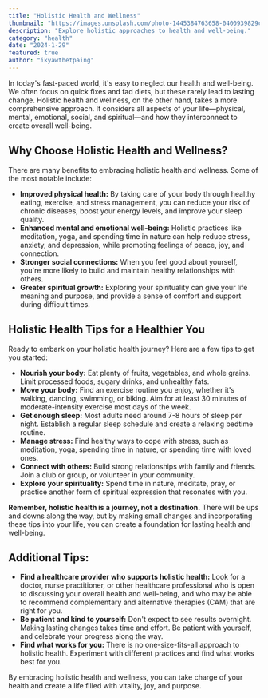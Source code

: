 ```yaml
---
title: "Holistic Health and Wellness"
thumbnail: "https://images.unsplash.com/photo-1445384763658-0400939829cd"
description: "Explore holistic approaches to health and well-being."
category: "health"
date: "2024-1-29"
featured: true
author: "ikyawthetpaing"
---
```


In today's fast-paced world, it's easy to neglect our health and well-being. We often focus on quick fixes and fad diets, but these rarely lead to lasting change. Holistic health and wellness, on the other hand, takes a more comprehensive approach. It considers all aspects of your life—physical, mental, emotional, social, and spiritual—and how they interconnect to create overall well-being.

## Why Choose Holistic Health and Wellness?

There are many benefits to embracing holistic health and wellness. Some of the most notable include:

- **Improved physical health:** By taking care of your body through healthy eating, exercise, and stress management, you can reduce your risk of chronic diseases, boost your energy levels, and improve your sleep quality.
- **Enhanced mental and emotional well-being:** Holistic practices like meditation, yoga, and spending time in nature can help reduce stress, anxiety, and depression, while promoting feelings of peace, joy, and connection.
- **Stronger social connections:** When you feel good about yourself, you're more likely to build and maintain healthy relationships with others.
- **Greater spiritual growth:** Exploring your spirituality can give your life meaning and purpose, and provide a sense of comfort and support during difficult times.

## Holistic Health Tips for a Healthier You

Ready to embark on your holistic health journey? Here are a few tips to get you started:

- **Nourish your body:** Eat plenty of fruits, vegetables, and whole grains. Limit processed foods, sugary drinks, and unhealthy fats.
- **Move your body:** Find an exercise routine you enjoy, whether it's walking, dancing, swimming, or biking. Aim for at least 30 minutes of moderate-intensity exercise most days of the week.
- **Get enough sleep:** Most adults need around 7-8 hours of sleep per night. Establish a regular sleep schedule and create a relaxing bedtime routine.
- **Manage stress:** Find healthy ways to cope with stress, such as meditation, yoga, spending time in nature, or spending time with loved ones.
- **Connect with others:** Build strong relationships with family and friends. Join a club or group, or volunteer in your community.
- **Explore your spirituality:** Spend time in nature, meditate, pray, or practice another form of spiritual expression that resonates with you.

**Remember, holistic health is a journey, not a destination.** There will be ups and downs along the way, but by making small changes and incorporating these tips into your life, you can create a foundation for lasting health and well-being.

## Additional Tips:

- **Find a healthcare provider who supports holistic health:** Look for a doctor, nurse practitioner, or other healthcare professional who is open to discussing your overall health and well-being, and who may be able to recommend complementary and alternative therapies (CAM) that are right for you.
- **Be patient and kind to yourself:** Don't expect to see results overnight. Making lasting changes takes time and effort. Be patient with yourself, and celebrate your progress along the way.
- **Find what works for you:** There is no one-size-fits-all approach to holistic health. Experiment with different practices and find what works best for you.

By embracing holistic health and wellness, you can take charge of your health and create a life filled with vitality, joy, and purpose.
